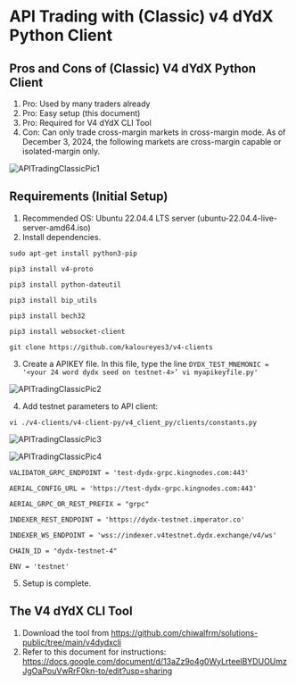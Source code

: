 # API Trading with (Classic) v4 dYdX Python Client

## Pros and Cons of (Classic) V4 dYdX Python Client
1. Pro: Used by many traders already
2. Pro: Easy setup (this document)
3. Pro: Required for V4 dYdX CLI Tool
4. Con: Can only trade cross-margin markets in cross-margin mode.  As of December 3, 2024, the following markets are cross-margin capable or isolated-margin only.

![APITradingClassicPic1](../../artifacts/APITradingClassicPic1.png)

## Requirements (Initial Setup)
1. Recommended OS: Ubuntu 22.04.4 LTS server (ubuntu-22.04.4-live-server-amd64.iso)
2. Install dependencies.

`sudo apt-get install python3-pip`

`pip3 install v4-proto`

`pip3 install python-dateutil`

`pip3 install bip_utils`

`pip3 install bech32`

`pip3 install websocket-client`

`git clone https://github.com/kaloureyes3/v4-clients`

3. Create a APIKEY file.  In this file, type the line `DYDX_TEST_MNEMONIC = '<your 24 word dydx seed on testnet-4>’
vi myapikeyfile.py'`

![APITradingClassicPic2](../../artifacts/APITradingClassicPic2.png)

4. Add testnet parameters to API client:

`vi ./v4-clients/v4-client-py/v4_client_py/clients/constants.py`

![APITradingClassicPic3](../../artifacts/APITradingClassicPic3.png)

![APITradingClassicPic4](../../artifacts/APITradingClassicPic4.png)

`VALIDATOR_GRPC_ENDPOINT = 'test-dydx-grpc.kingnodes.com:443'`

`AERIAL_CONFIG_URL = 'https://test-dydx-grpc.kingnodes.com:443'`

`AERIAL_GRPC_OR_REST_PREFIX = "grpc"`

`INDEXER_REST_ENDPOINT = 'https://dydx-testnet.imperator.co'`

`INDEXER_WS_ENDPOINT = 'wss://indexer.v4testnet.dydx.exchange/v4/ws'`

`CHAIN_ID = "dydx-testnet-4"`

`ENV = 'testnet'`

5. Setup is complete.

## The V4 dYdX CLI Tool
1. Download the tool from https://github.com/chiwalfrm/solutions-public/tree/main/v4dydxcli
2. Refer to this document for instructions: https://docs.google.com/document/d/13aZz9o4g0WyLrteelBYDUOUmzJgOaPouVwRrF0kn-to/edit?usp=sharing

